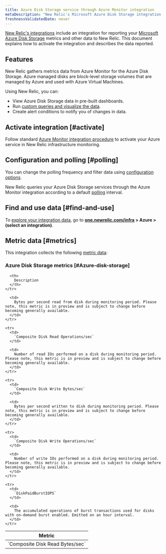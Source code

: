 ```yaml
---
title: Azure Disk Storage service through Azure Monitor integration
metaDescription: "New Relic's Microsoft Azure Disk Storage integration: what data it reports and how to enable it."
freshnessValidatedDate: never
---
```


[New Relic's integrations](/docs/infrastructure/integrations-getting-started/getting-started/introduction-infrastructure-integrations) include an integration for reporting your [Microsoft Azure Disk Storage](https://azure.microsoft.com/en-us/products/storage/disks/) metrics and other data to New Relic. This document explains how to activate the integration and describes the data reported.

## Features

New Relic gathers metrics data from Azure Monitor for the Azure Disk Storage. Azure managed disks are block-level storage volumes that are managed by Azure and used with Azure Virtual Machines.

Using New Relic, you can:

* View Azure Disk Storage data in pre-built dashboards.
* Run [custom queries and visualize the data](/docs/infrastructure/integrations-getting-started/getting-started/use-integration-data-new-relic-insights).
* Create alert conditions to notify you of changes in data.

## Activate integration [#activate]

Follow standard [Azure Monitor integration procedure](/docs/infrastructure/microsoft-azure-integrations/azure-integrations-list/azure-monitor) to activate your Azure service in New Relic infrastructure monitoring.

## Configuration and polling [#polling]

You can change the polling frequency and filter data using [configuration options](/docs/infrastructure/microsoft-azure-integrations/azure-integrations-list/azure-monitor/#settings).

New Relic queries your Azure Disk Storage services through the Azure Monitor integration according to a default [polling](/docs/infrastructure/microsoft-azure-integrations/azure-integrations-list/azure-monitor/#settings) interval.

## Find and use data [#find-and-use]

To [explore your integration data](/docs/infrastructure/integrations/find-use-infrastructure-integration-data), go to <DNT>**[one.newrelic.com/infra](https://one.newrelic.com/infra) > Azure > (select an integration)**</DNT>.

## Metric data [#metrics]

This integration collects the following [metric data](/docs/infrastructure/integrations-getting-started/getting-started/understand-integration-data-data-types#metric):

### Azure Disk Storage metrics [#Azure-disk-storage]

<table>
  <thead>
    <tr>
      <th style={{ width: "300px" }}>
        Metric
      </th>

      <th>
        Description
      </th>
    </tr>
  </thead>

  <tbody>
    <tr>
      <td>
        `Composite Disk Read Bytes/sec`
      </td>

      <td>
        Bytes per second read from disk during monitoring period. Please note, this metric is in preview and is subject to change before becoming generally available.
      </td>
    </tr>

    <tr>
      <td>
        `Composite Disk Read Operations/sec`
      </td>

      <td>
        Number of read IOs performed on a disk during monitoring period. Please note, this metric is in preview and is subject to change before becoming generally available.
      </td>
    </tr>

    <tr>
      <td>
        `Composite Disk Write Bytes/sec`
      </td>

      <td>
        Bytes per second written to disk during monitoring period. Please note, this metric is in preview and is subject to change before becoming generally available.
      </td>
    </tr>

    <tr>
      <td>
        `Composite Disk Write Operations/sec`
      </td>

      <td>
        Number of write IOs performed on a disk during monitoring period. Please note, this metric is in preview and is subject to change before becoming generally available.
      </td>
    </tr>

    <tr>
      <td>
        `DiskPaidBurstIOPS`
      </td>

      <td>
        The accumulated operations of burst transactions used for disks with on-demand burst enabled. Emitted on an hour interval.
      </td>
    </tr>
  </tbody>
</table>
